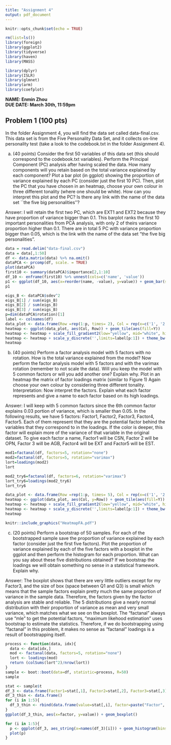 ```yaml
---
title: "Assignment 4"
output: pdf_document
---
```





```r
knitr::opts_chunk$set(echo = TRUE)
```
```r
rm(list=ls())
library(foreign)
library(ggplot2)
library(tidyverse)
library(haven)
library(MASS)

library(dplyr)
library(ISLR)
library(glmnet)
library(arm)
library(coefplot)
```


**NAME: Enmin Zhou **  
**DUE DATE: March 30th, 11:59pm** 

## Problem 1 (100 pts)

In the folder Assignment 4, you will find the data set called data-final.csv. This data set is from the Five Personality Data Set, and it collects on-line personality test (take a look to the codebook.txt in the folder Assignment 4). 



  (a) (40 points)  Consider the first 50 variables of this data set (this should correspond to the codebook.txt variables). Perform the Principal Component (PC) analysis after having scaled the data. How many components will you retain based on the total variance explained by each component? Plot a bar plot (in ggplot) showing the proportion of variance explained by each PC (consider just the first 10 PC). Then, plot the PC that you have chosen in an heatmap, choose your own colour in three different tonality (where one should be white). How can you interpret this plot and the PC? Is there any link with the name of the data set ``the five big personalities''?
  
Answer: I will retain the first two PC, which are EXT1 and EXT2 because they have proportion of variance bigger than 0.1. This barplot ranks the first 10 important personalities from PCA analysis, with only 2 of theirs variance proportion higher than 0.1. There are in total 5 PC with variance proportion bigger than 0.05, which is the link with the name of the data set "the five big personalities". 
  
```r
data = read.delim("data-final.csv")
data = data[,1:50]
df <- data.matrix(data) %>% na.omit()
dataPCA <- prcomp(df, scale. = TRUE)
plot(dataPCA)
first10 <- summary(dataPCA)$importance[2,1:10]
df_10 <- enframe(first10) %>% unnest(cols=c('name', 'value'))
p1 <- ggplot(df_10, aes(x=reorder(name, -value), y=value)) + geom_bar(stat="identity")
p1
```
```r
eigs_B <- dataPCA$sdev^2
eigs_B[1] / sum(eigs_B)
eigs_B[2] / sum(eigs_B)
eigs_B[3] / sum(eigs_B)
p=dim(dataPCA$rotation)[1]
label <- colnames(df)
data_plot <- data.frame(Row =rep(1:p, times= 2), Col = rep(x=c('1', '2'), each=p), Y= matrix(c(dataPCA$rotation[,1:2]), p*2, 1))
heatmap <- ggplot(data_plot, aes(Col, Row)) + geom_tile(aes(fill=Y))
heatmap <- heatmap + scale_fill_gradient2(low="yellow", mid="white", high="red")
heatmap <- heatmap + scale_y_discrete('',limits=label[p:1]) + theme_bw() + scale_x_discrete('PC')
heatmap
```

  

 
  
  (b)  (40 points)  Perform a factor analysis model with 5 factors with no rotation. How is the total variance explained from the model? Now perform the factor analysis model with 5 factors and with the varimax rotation (remember to not scale the data). Will you keep the model with 5 common factors or will you add another one? Explain why. Plot in an heatmap the matrix of factor loadings matrix (similar to Figure 1) Again choose your own colour by considering three different tonality. Interpretation: Now interpret the factors. Explain what each factor represents and give a name to each factor based on its high loadings.
  
Answer: I will keep with 5 common factors since the 6th common factor explains 0.03 portion of variance, which is smaller than 0.05. In the following results, we have 5 factors: Factor1, Factor2, Factor3, Factor4, Factor5. Each of them represent that they are the potential factor behind the variables that they correspond to in the loadings. If the color is deeper, this factor will explain more of the variance of that variable in the original dataset. To give each factor a name, Factor1 will be CSN, Factor 2 will be OPN, Factor 3 will be AGB, Factor4 will be EXT and Factor5 will be EST.
```r
mod1=factanal(df, factors=5, rotation="none")
mod2=factanal(df, factors=5, rotation="varimax")
lort=loadings(mod2)
lort
```

```r
mod2_try6=factanal(df, factors=6, rotation="varimax")
lort_try6=loadings(mod2_try6)
lort_try6
```

```r
data_plot <- data.frame(Row =rep(1:p, times= 5), Col = rep(x=c('1', '2', '3', '4', '5'), each=p), Y= matrix(c(lort[,1:5]), p*5, 1))
heatmap <- ggplot(data_plot, aes(Col, y=Row)) + geom_tile(aes(fill=Y))
heatmap <- heatmap + scale_fill_gradient2(low="yellow", mid="white", high="red")
heatmap <- heatmap + scale_y_discrete('',limits=label[p:1]) + theme_bw() + scale_x_discrete('Factors')
heatmap
```
  

  
  ```r
knitr::include_graphics("HeatmapFA.pdf")
```

 (c)  (20 points)  Perform a bootstrap of 50 samples. For each of the bootstrapped sample save the proportion of variance explained by each factor (consider just the first five factors).  Plot the proportion of variance explained by each of the five factors  with a boxplot in the ggplot and then perform the histogram for each proportion. What can you say about these five distributions obtained? If we bootstrap the loadings we will obtain something no sense in a statistical framework. Explain why.
 
Answer: The boxplot shows that there are very little outliers except for my Factor3, and the size of box (space between Q1 and Q3) is small which means that the sample factors explain pretty much the same proportion of variance in the sample data. Therefore, the factors given by the factor analysis are stable and reliable. The 5 distributions give a nearly normal distribution with their proportion of variance as mean and very small variance, which matches what we see on the boxplot. The "factanal" always use "mle" to get the potential factors, "maximum likehood estimation" uses bootstrap to estimate the statistics. Therefore, if we do bootstrapping using "factanal" in this problem, it makes no sense as "factanal" loadings is a result of bootstrapping itself.
```r
process <- function(data, idx){
  data <- data[idx,]
  mod <- factanal(data, factors=5, rotation="none")
  lort <- loadings(mod)
  return (colSums(lort^2)/nrow(lort))
}
sample <- boot::boot(data=df, statistic=process, R=50)
sample
```
```r
stat <- sample$t
df_3 <- data.frame(Factor1=stat[,1], Factor2=stat[,2], Factor3=stat[,3], Factor4=stat[,4], Factor5=stat[,5])
df_3_thin <- data.frame()
for (i in 1:5){
  df_3_thin <- rbind(data.frame(value=stat[,i], factor=paste("Factor", i)), df_3_thin)
}
ggplot(df_3_thin, aes(x=factor, y=value)) + geom_boxplot()
```
```r
for (i in 1:5){
  p <- ggplot(df_3, aes_string(x=names(df_3)[i])) + geom_histogram(bins=30)
  plot(p)
}
```

 
